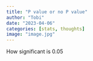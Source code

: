 ```yaml
---
title: "P value or no P value"
author: "Tobi"
date: "2023-04-06"
categories: [stats, thoughts]
image: "image.jpg"
---
```


How significant is 0.05

```r

```
